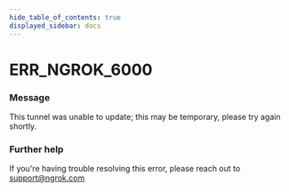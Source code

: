 ```yaml
---
hide_table_of_contents: true
displayed_sidebar: docs
---
```



# ERR_NGROK_6000

### Message

This tunnel was unable to update; this may be temporary, please try again shortly.

<ErrorDetails error="err_ngrok_6000" />

### Further help

If you're having trouble resolving this error, please reach out to [support@ngrok.com](mailto:support@ngrok.com?subject=Help%20with%20ERR_NGROK_6000)
